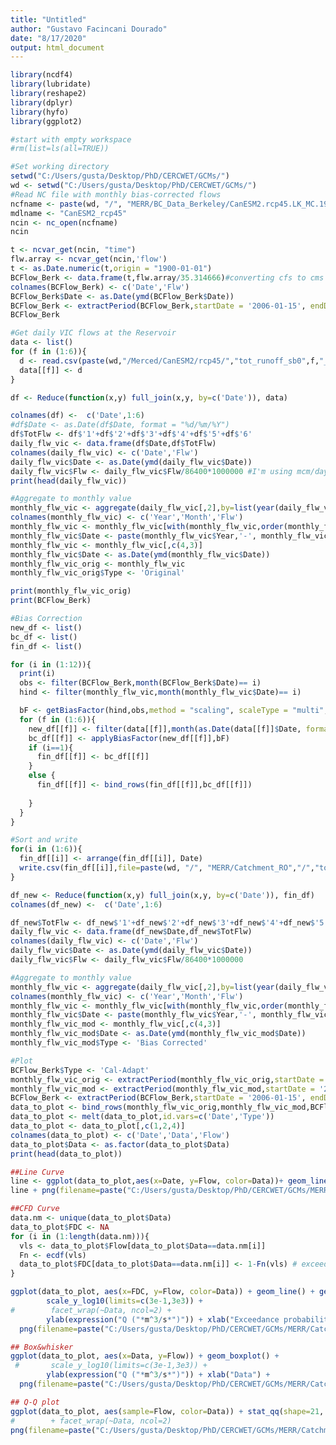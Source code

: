 ---
title: "Untitled"
author: "Gustavo Facincani Dourado"
date: "8/17/2020"
output: html_document
---

```{r}
library(ncdf4)
library(lubridate)
library(reshape2)
library(dplyr)
library(hyfo)
library(ggplot2)
```

```{r}
#start with empty workspace
#rm(list=ls(all=TRUE))

#Set working directory
setwd("C:/Users/gusta/Desktop/PhD/CERCWET/GCMs/")
wd <- setwd("C:/Users/gusta/Desktop/PhD/CERCWET/GCMs/")
#Read NC file with monthly bias-corrected flows
ncfname <- paste(wd, "/", "MERR/BC_Data_Berkeley/CanESM2.rcp45.LK_MC.1950-2100.monthly.BC.nc", sep = "")
mdlname <- "CanESM2_rcp45"
ncin <- nc_open(ncfname)
ncin
```

```{r}
t <- ncvar_get(ncin, "time")
flw.array <- ncvar_get(ncin,'flow')
t <- as.Date.numeric(t,origin = "1900-01-01")
BCFlow_Berk <- data.frame(t,flw.array/35.314666)#converting cfs to cms #*86400/1000000) #or using this forZ mcm^3/day
colnames(BCFlow_Berk) <- c('Date','Flw')
BCFlow_Berk$Date <- as.Date(ymd(BCFlow_Berk$Date))
BCFlow_Berk <- extractPeriod(BCFlow_Berk,startDate = '2006-01-15', endDate = '2100-12-15')
BCFlow_Berk
```

```{r}
#Get daily VIC flows at the Reservoir
data <- list()
for (f in (1:6)){
  d <- read.csv(paste(wd,"/Merced/CanESM2/rcp45/","tot_runoff_sb0",f,"_mcm.csv", sep=""))
  data[[f]] <- d
}

df <- Reduce(function(x,y) full_join(x,y, by=c('Date')), data)

colnames(df) <-  c('Date',1:6)
#df$Date <- as.Date(df$Date, format = "%d/%m/%Y")
df$TotFlw <- df$'1'+df$'2'+df$'3'+df$'4'+df$'5'+df$'6'
daily_flw_vic <- data.frame(df$Date,df$TotFlw)
colnames(daily_flw_vic) <- c('Date','Flw')
daily_flw_vic$Date <- as.Date(ymd(daily_flw_vic$Date))
daily_flw_vic$Flw <- daily_flw_vic$Flw/86400*1000000 #I'm using mcm/day, so turn it back into m^3/s
print(head(daily_flw_vic))
```

```{r}
#Aggregate to monthly value
monthly_flw_vic <- aggregate(daily_flw_vic[,2],by=list(year(daily_flw_vic$Date),month(daily_flw_vic$Date)),FUN=mean,na.rm=TRUE)
colnames(monthly_flw_vic) <- c('Year','Month','Flw')
monthly_flw_vic <- monthly_flw_vic[with(monthly_flw_vic,order(monthly_flw_vic$'Year')),]
monthly_flw_vic$Date <- paste(monthly_flw_vic$Year,'-', monthly_flw_vic$Month,'-15', sep="")
monthly_flw_vic <- monthly_flw_vic[,c(4,3)]
monthly_flw_vic$Date <- as.Date(ymd(monthly_flw_vic$Date))
monthly_flw_vic_orig <- monthly_flw_vic
monthly_flw_vic_orig$Type <- 'Original'

print(monthly_flw_vic_orig)
print(BCFlow_Berk)
```

```{r}
#Bias Correction
new_df <- list()
bc_df <- list()
fin_df <- list()

for (i in (1:12)){
  print(i)
  obs <- filter(BCFlow_Berk,month(BCFlow_Berk$Date)== i)
  hind <- filter(monthly_flw_vic,month(monthly_flw_vic$Date)== i)

  bF <- getBiasFactor(hind,obs,method = "scaling", scaleType = "multi",preci = FALSE, prThreshold = 0, extrapolate = "no")
  for (f in (1:6)){
    new_df[[f]] <- filter(data[[f]],month(as.Date(data[[f]]$Date, format = "%Y-%m-%d")) ==i)
    bc_df[[f]] <- applyBiasFactor(new_df[[f]],bF)
    if (i==1){
      fin_df[[f]] <- bc_df[[f]]
    }
    else {
      fin_df[[f]] <- bind_rows(fin_df[[f]],bc_df[[f]])
     
    }
  }
}

```

```{r}
#Sort and write
for(i in (1:6)){
  fin_df[[i]] <- arrange(fin_df[[i]], Date)
  write.csv(fin_df[[i]],file=paste(wd, "/", "MERR/Catchment_RO","/","tot_runoff_sb0",i,".csv", sep=""),row.names=F)
}

df_new <- Reduce(function(x,y) full_join(x,y, by=c('Date')), fin_df)
colnames(df_new) <-  c('Date',1:6)


```

```{r}
df_new$TotFlw <- df_new$'1'+df_new$'2'+df_new$'3'+df_new$'4'+df_new$'5'+df_new$'6'
daily_flw_vic <- data.frame(df_new$Date,df_new$TotFlw)
colnames(daily_flw_vic) <- c('Date','Flw')
daily_flw_vic$Date <- as.Date(ymd(daily_flw_vic$Date))
daily_flw_vic$Flw <- daily_flw_vic$Flw/86400*1000000

#Aggregate to monthly value
monthly_flw_vic <- aggregate(daily_flw_vic[,2],by=list(year(daily_flw_vic$Date),month(daily_flw_vic$Date)),FUN=mean,na.rm=TRUE)
colnames(monthly_flw_vic) <- c('Year','Month','Flw')
monthly_flw_vic <- monthly_flw_vic[with(monthly_flw_vic,order(monthly_flw_vic$'Year')),]
monthly_flw_vic$Date <- paste(monthly_flw_vic$Year,'-', monthly_flw_vic$Month,'-15', sep="")
monthly_flw_vic_mod <- monthly_flw_vic[,c(4,3)]
monthly_flw_vic_mod$Date <- as.Date(ymd(monthly_flw_vic_mod$Date))
monthly_flw_vic_mod$Type <- 'Bias Corrected'

#Plot
BCFlow_Berk$Type <- 'Cal-Adapt'
monthly_flw_vic_orig <- extractPeriod(monthly_flw_vic_orig,startDate = '2006-01-15', endDate = '2100-12-15')
monthly_flw_vic_mod <- extractPeriod(monthly_flw_vic_mod,startDate = '2006-01-15', endDate = '2100-12-15')
BCFlow_Berk <- extractPeriod(BCFlow_Berk,startDate = '2006-01-15', endDate = '2100-12-15')
data_to_plot <- bind_rows(monthly_flw_vic_orig,monthly_flw_vic_mod,BCFlow_Berk)
data_to_plot <- melt(data_to_plot,id.vars=c('Date','Type'))
data_to_plot <- data_to_plot[,c(1,2,4)]
colnames(data_to_plot) <- c('Date','Data','Flow')
data_to_plot$Data <- as.factor(data_to_plot$Data)
print(head(data_to_plot))
```

```{r}
##Line Curve
line <- ggplot(data_to_plot,aes(x=Date, y=Flow, color=Data))+ geom_line()+  scale_x_date(limits = as.Date(c('2006-01-01','2050-12-31')))
line + png(filename=paste("C:/Users/gusta/Desktop/PhD/CERCWET/GCMs/MERR/Catchment_RO/",mdlname,"_line.png",sep=""), units="in",width=6.5,height=3,res=360)
```

```{r}
##CFD Curve
data.nm <- unique(data_to_plot$Data)
data_to_plot$FDC <- NA
for (i in (1:length(data.nm))){
  vls <- data_to_plot$Flow[data_to_plot$Data==data.nm[i]]
  Fn <- ecdf(vls)
  data_to_plot$FDC[data_to_plot$Data==data.nm[i]] <- 1-Fn(vls) # exceedance probabilities
}

ggplot(data_to_plot, aes(x=FDC, y=Flow, color=Data)) + geom_line() + geom_point(shape=21, size=0.05, alpha=0.25) + #[rvic.hist.all.m$Model=="ACCESS1-0_rcp45",]
        scale_y_log10(limits=c(3e-1,3e3)) +
#        facet_wrap(~Data, ncol=2) +
        ylab(expression("Q ("*m^3/s*")")) + xlab("Exceedance probability") +
  png(filename=paste("C:/Users/gusta/Desktop/PhD/CERCWET/GCMs/MERR/Catchment_RO/",mdlname,"_fdc.png",sep=""), type="cairo", units="in",width=6.5,height=3.5,res=360)
```

```{r}
## Box&whisker
ggplot(data_to_plot, aes(x=Data, y=Flow)) + geom_boxplot() +
 #       scale_y_log10(limits=c(3e-1,3e3)) +
        ylab(expression("Q ("*m^3/s*")")) + xlab("Data") +
  png(filename=paste("C:/Users/gusta/Desktop/PhD/CERCWET/GCMs/MERR/Catchment_RO/",mdlname,"_box.png",sep=""), type="cairo", units="in",width=6.5,height=4,res=360)


```

```{r}
## Q-Q plot
ggplot(data_to_plot, aes(sample=Flow, color=Data)) + stat_qq(shape=21, size=0.75) +
#        + facet_wrap(~Data, ncol=2)
png(filename=paste("C:/Users/gusta/Desktop/PhD/CERCWET/GCMs/MERR/Catchment_RO/",mdlname,"_qq.png",sep=""), type="cairo", units="in",width=6.5,height=3,res=360)

```

